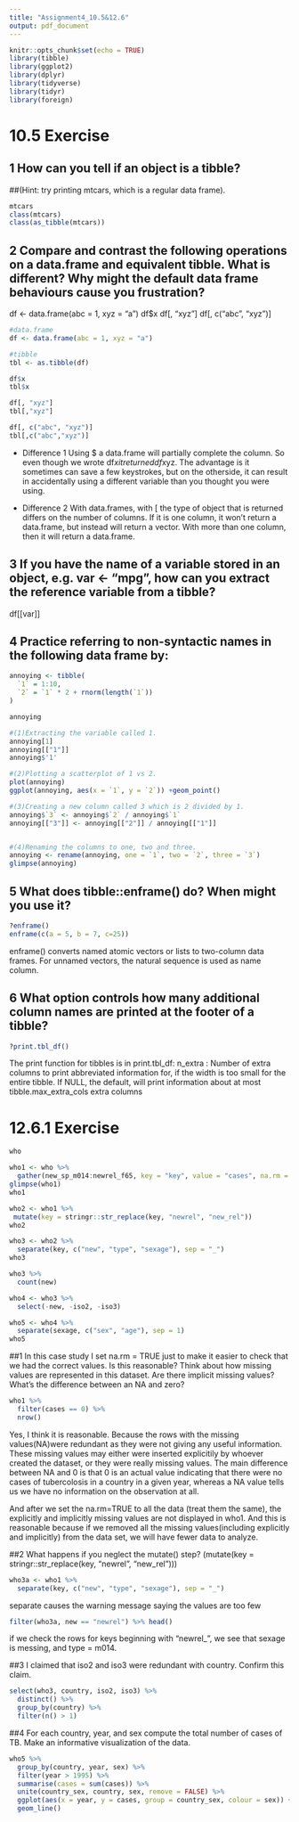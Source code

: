 ```yaml
---
title: "Assignment4_10.5&12.6"
output: pdf_document
---
```


```r
knitr::opts_chunk$set(echo = TRUE)
library(tibble)
library(ggplot2)
library(dplyr)
library(tidyverse)
library(tidyr)
library(foreign)
```

# 10.5 Exercise

## 1 How can you tell if an object is a tibble? 
##(Hint: try printing mtcars, which is a regular data frame).
```r
mtcars
class(mtcars)
class(as_tibble(mtcars))
```

## 2 Compare and contrast the following operations on a data.frame and equivalent tibble. What is different? Why might the default data frame behaviours cause you frustration?
df <- data.frame(abc = 1, xyz = "a")
df$x
df[, "xyz"]
df[, c("abc", "xyz")]
```r
#data.frame
df <- data.frame(abc = 1, xyz = "a")

#tibble
tbl <- as.tibble(df)

df$x
tbl$x

df[, "xyz"]
tbl[,"xyz"]

df[, c("abc", "xyz")]
tbl[,c("abc","xyz")]

```
- Difference 1
Using $ a data.frame will partially complete the column. So even though we wrote df$x it returned df$xyz. The advantage is it sometimes can save a few keystrokes, but on the otherside, it can result in accidentally using a different variable than you thought you were using.

- Difference 2
With data.frames, with [ the type of object that is returned differs on the number of columns. If it is one column, it won’t return a data.frame, but instead will return a vector. With more than one column, then it will return a data.frame. 

## 3 If you have the name of a variable stored in an object, e.g. var <- "mpg", how can you extract the reference variable from a tibble?

df[[var]]

## 4 Practice referring to non-syntactic names in the following data frame by:
```r
annoying <- tibble(
  `1` = 1:10,
  `2` = `1` * 2 + rnorm(length(`1`))
)

annoying

#(1)Extracting the variable called 1.
annoying[1]
annoying[["1"]]
annoying$'1'

#(2)Plotting a scatterplot of 1 vs 2.
plot(annoying)
ggplot(annoying, aes(x = `1`, y = `2`)) +geom_point()

#(3)Creating a new column called 3 which is 2 divided by 1.
annoying$`3` <- annoying$`2` / annoying$`1`
annoying[["3"]] <- annoying[["2"]] / annoying[["1"]]


#(4)Renaming the columns to one, two and three.
annoying <- rename(annoying, one = `1`, two = `2`, three = `3`)
glimpse(annoying)
```

## 5 What does tibble::enframe() do? When might you use it?
```r
?enframe()
enframe(c(a = 5, b = 7, c=25))
```
enframe() converts named atomic vectors or lists to two-column data frames. For unnamed vectors, the natural sequence is used as name column.

## 6 What option controls how many additional column names are printed at the footer of a tibble?
```r
?print.tbl_df()
```
The print function for tibbles is in print.tbl_df:
n_extra	: Number of extra columns to print abbreviated information for, if the width is too small for the entire tibble. If NULL, the default, will print information about at most tibble.max_extra_cols extra columns


# 12.6.1 Exercise

```r
who

who1 <- who %>%
  gather(new_sp_m014:newrel_f65, key = "key", value = "cases", na.rm = TRUE)
glimpse(who1)
who1

who2 <- who1 %>%
 mutate(key = stringr::str_replace(key, "newrel", "new_rel"))
who2

who3 <- who2 %>%
  separate(key, c("new", "type", "sexage"), sep = "_")
who3

who3 %>%
  count(new)

who4 <- who3 %>%
  select(-new, -iso2, -iso3)

who5 <- who4 %>%
  separate(sexage, c("sex", "age"), sep = 1)
who5
```

##1 In this case study I set na.rm = TRUE just to make it easier to check that we had the correct values. Is this reasonable? Think about how missing values are represented in this dataset. Are there implicit missing values? What’s the difference between an NA and zero?

```r
who1 %>%
  filter(cases == 0) %>%
  nrow()
```
Yes, I think it is reasonable. 
Because the rows with the missing values(NA)were redundant as they were not giving any useful information. These missing values may either were inserted explicitily by whoever created the dataset, or they were really missing values. 
The main difference between NA and 0 is that 0 is an actual value indicating that there were no cases of tubercolosis in a country in a given year, whereas a NA value tells us we have no information on the observation at all.

And after we set the na.rm=TRUE to all the data (treat them the same), the explicitly and implicitly missing values are not displayed in who1. And this is reasonable because if we removed all the missing values(including explicitly and implicitly) from the data set, we will have fewer data to analyze. 

##2 What happens if you neglect the mutate() step? (mutate(key = stringr::str_replace(key, "newrel", "new_rel")))
```r
who3a <- who1 %>%
  separate(key, c("new", "type", "sexage"), sep = "_")
```
separate causes the warning message saying the values are too few 
```r
filter(who3a, new == "newrel") %>% head()
```
if we check the rows for keys beginning with "newrel_", we see that sexage is messing, and type = m014.

##3 I claimed that iso2 and iso3 were redundant with country. Confirm this claim.
```r
select(who3, country, iso2, iso3) %>%
  distinct() %>%
  group_by(country) %>%
  filter(n() > 1)
```

##4 For each country, year, and sex compute the total number of cases of TB. Make an informative visualization of the data.
```r
who5 %>%
  group_by(country, year, sex) %>%
  filter(year > 1995) %>%
  summarise(cases = sum(cases)) %>%
  unite(country_sex, country, sex, remove = FALSE) %>%
  ggplot(aes(x = year, y = cases, group = country_sex, colour = sex)) +
  geom_line()

```


